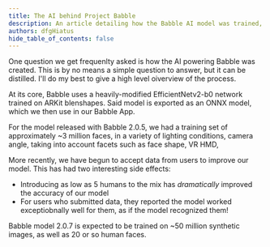 ```yaml
---
title: The AI behind Project Babble 
description: An article detailing how the Babble AI model was trained, future plans.
authors: dfgHiatus
hide_table_of_contents: false
---
```


One question we get frequenlty asked is how the AI powering Babble was created. This is by no means a simple question to answer, but it can be distilled. I'll do my best to give a high level oiverview of the process.

At its core, Babble uses a heavily-modified EfficientNetv2-b0 network trained on ARKit blenshapes. Said model is exported as an ONNX model, which we then use in our Babble App.

For the model released with Babble 2.0.5, we had a training set of approximately ~3 million faces, in a variety of lighting conditions, camera angle, taking into account facets such as face shape, VR HMD, 

More recently, we have begun to accept data from users to improve our model. This has had two interesting side effects:
- Introducing as low as 5 humans to the mix has *dramatically* improved the accuracy of our model
- For users who submitted data, they reported the model worked exceptiobnally well for them, as if the model recognized them!

Babble model 2.0.7 is expected to be trained on ~50 million synthetic images, as well as 20 or so human faces. 

